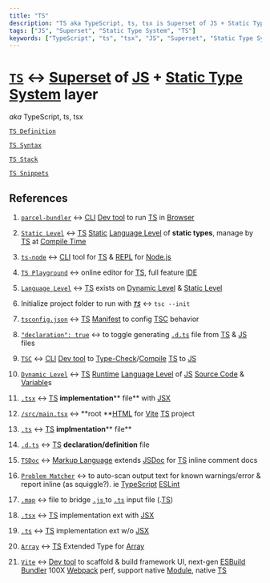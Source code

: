 ```yaml
---
title: "TS"
description: "TS aka TypeScript, ts, tsx is Superset of JS + Static Type System layer"
tags: ["JS", "Superset", "Static Type System", "TS"]
keywords: ["TypeScript", "ts", "tsx", "JS", "Superset", "Static Type System", "TS", "define", "definition", "ELI5", "explain", "what is", "How to"]
---
```


# [`TS`](./)  ↔ [<span data-tooltip-id="preview__4iXrJXNHZSEXe9WWQ">Superset</span>](/wiki/JS/TS/TS-Definition/Superset) of [<span data-tooltip-id="preview__HWLTjZrhernsLocy7">JS</span>](/wiki/JS) + [<span data-tooltip-id="preview__w3MANuj8P9aC4tGAC">Static Type System</span>](/wiki/JS/TS/TS-Definition/Static-Type-System) layer

 *aka* TypeScript, ts, tsx

[`TS Definition`](/wiki/JS/TS/TS-Definition)

[`TS Syntax`](/wiki/JS/TS/TS-Syntax)

[`TS Stack`](/wiki/JS/TS/TS-Stack)

[`TS Snippets`](/wiki/JS/TS/TS-Snippets)



## References

1. [`parcel-bundler`](/wiki/Dev-tool/Build-Tool/parcel/parcel-bundler) ↔ [<span data-tooltip-id="preview__7X4pjMArcfPSR5Zsi">CLI</span>](/wiki/Dev-tool/CLI) [<span data-tooltip-id="preview__9izw8RoFY6epyxXYK">Dev tool</span>](/wiki/Dev-tool) to run [<span data-tooltip-id="preview__PR6QXQ7XD2g3PmTaF">TS</span>](/wiki/JS/TS) in [<span data-tooltip-id="preview__GzGa6ipQeeQ93Q7qA">Browser</span>](/wiki/Computer-Science/Computer-Language/Computer/Software/Domain/Web-Dev/Browser) 

2. [`Static Level`](/wiki/JS/TS/TS-Definition/Language-Level/Static-Level) ↔ [<span data-tooltip-id="preview__PR6QXQ7XD2g3PmTaF">TS</span>](/wiki/JS/TS) [<span data-tooltip-id="preview__Kqp9BxZMAbDexD35P">Static</span>](/wiki/JS/TS/TS-Definition/Static-Type-System/statically-check) [<span data-tooltip-id="preview__QTbq9mNfhaFBqPDPn">Language Level</span>](/wiki/JS/TS/TS-Definition/Language-Level) of **static types**, manage by [<span data-tooltip-id="preview__PR6QXQ7XD2g3PmTaF">TS</span>](/wiki/JS/TS) at [<span data-tooltip-id="preview__bJMWyPuGvhRoanPqn">Compile Time</span>](/wiki/JS/JS-Definition/JS-Engine/Call-Stack/EC/Compile-Time) 

3. [`ts-node`](/wiki/JS/TS/TS-Stack/ts-node) ↔ [<span data-tooltip-id="preview__7X4pjMArcfPSR5Zsi">CLI</span>](/wiki/Dev-tool/CLI)  tool for [<span data-tooltip-id="preview__PR6QXQ7XD2g3PmTaF">TS</span>](/wiki/JS/TS) & [<span data-tooltip-id="preview__p37twFtXp4W525E7g">REPL</span>](/wiki/JS/Nodejs/nodejs-commands/node/REPL) for [<span data-tooltip-id="preview__Z39RDuJCMzaWFn7Si">Node.js</span>](/wiki/JS/Nodejs) 

4. [`TS Playground`](/wiki/JS/TS/TS-Stack/TS-Playground) ↔ online editor for [<span data-tooltip-id="preview__PR6QXQ7XD2g3PmTaF">TS</span>](/wiki/JS/TS), full feature [<span data-tooltip-id="preview__dhMQEy6ZxMB4reJy3">IDE</span>](/wiki/Dev-tool/IDE)

5. [`Language Level`](/wiki/JS/TS/TS-Definition/Language-Level) ↔ [<span data-tooltip-id="preview__PR6QXQ7XD2g3PmTaF">TS</span>](/wiki/JS/TS) exists on [<span data-tooltip-id="preview__x8zogyXaMwhdzSYPb">Dynamic Level</span>](/wiki/JS/TS/TS-Definition/Language-Level/Dynamic-Level) & [<span data-tooltip-id="preview__7ecBFfLegZ9LRcZvD">Static Level</span>](/wiki/JS/TS/TS-Definition/Language-Level/Static-Level) 

6. Initialize project folder to run with [**_`TS`_**](/wiki/JS/TS) ↔ `tsc --init ` 

7. [`tsconfig.json`](/wiki/JS/TS/TS-Definition/TSC/TSC-commands/Initialize-project-folder-to-run-with-TS/tsconfigjson) ↔ [<span data-tooltip-id="preview__PR6QXQ7XD2g3PmTaF">TS</span>](/wiki/JS/TS) [<span data-tooltip-id="preview__6e3cjPbeDMXncm7X2">Manifest</span>](/wiki/JS/Nodejs/npm/Package-Manager/Package/Manifest) to config [<span data-tooltip-id="preview__rdRvbWb3ejQk3QaYP">TSC</span>](/wiki/JS/TS/TS-Definition/TSC) behavior

8. [`"declaration": true`](/wiki/JS/TS/TS-Definition/TSC/TSC-commands/Initialize-project-folder-to-run-with-TS/tsconfigjson/compilerOptions/Emit/declaration-true) ↔ to toggle generating [<span data-tooltip-id="preview__W8Y2H2FypxcrW4NNg">`.d.ts`</span>](/wiki/JS/TS/TS-Syntax/Modules-TS/dts) file from [<span data-tooltip-id="preview__PR6QXQ7XD2g3PmTaF">TS</span>](/wiki/JS/TS) & [<span data-tooltip-id="preview__HWLTjZrhernsLocy7">JS</span>](/wiki/JS) files 

9. [`TSC`](/wiki/JS/TS/TS-Definition/TSC) ↔ [<span data-tooltip-id="preview__7X4pjMArcfPSR5Zsi">CLI</span>](/wiki/Dev-tool/CLI) [<span data-tooltip-id="preview__9izw8RoFY6epyxXYK">Dev tool</span>](/wiki/Dev-tool) to [<span data-tooltip-id="preview__HJTTWX5zPjGHY9RR9">Type-Check</span>](/wiki/JS/TS/TS-Definition/Static-Type-System/Type-Check)/[<span data-tooltip-id="preview__Xk6nR3mXM84BhggxW">Compile</span>](/wiki/JS/JS-Definition/JS-Engine/Compilation-vs-Interpretation/CPUs-only-understand-binary-therefore-all-code-must-be-eventually-converted-into-machine-code/Source-Code-can-be-converted-into-Machine-Code-by-either-compilation-or-interpretation/Compiler) [<span data-tooltip-id="preview__PR6QXQ7XD2g3PmTaF">TS</span>](/wiki/JS/TS) to [<span data-tooltip-id="preview__HWLTjZrhernsLocy7">JS</span>](/wiki/JS) 

10. [`Dynamic Level`](/wiki/JS/TS/TS-Definition/Language-Level/Dynamic-Level) ↔ [<span data-tooltip-id="preview__PR6QXQ7XD2g3PmTaF">TS</span>](/wiki/JS/TS) [<span data-tooltip-id="preview__JDaB3CZDvm7pambpE">Runtime</span>](/wiki/JS/JS-Definition/JS-Engine/Call-Stack/EC/Runtime) [<span data-tooltip-id="preview__QTbq9mNfhaFBqPDPn">Language Level</span>](/wiki/JS/TS/TS-Definition/Language-Level) of [<span data-tooltip-id="preview__HWLTjZrhernsLocy7">JS</span>](/wiki/JS) [<span data-tooltip-id="preview__9i74HqGTJjH3GaNAR">Source Code</span>](/wiki/Computer-Science/Computer-Language/Programming-Language/Source-Code) & [<span data-tooltip-id="preview__tuDTHPAfAsdd53o2S">Variable</span>](/wiki/JS/JS-Language/Primitive/undefined/Argument/Variable)s 

11. [`.tsx`](/wiki/JS/TS/TS-Syntax/Modules-TS/tsx) ↔ [<span data-tooltip-id="preview__PR6QXQ7XD2g3PmTaF">TS</span>](/wiki/JS/TS) **implementation**** file** with [<span data-tooltip-id="preview__AFA7phR8QdbJCn9aS">JSX</span>](/wiki/React/React-API/JSX) 

12. [`/src/main.tsx`](/wiki/React/React-Stack/CRA/app-skeleton/src/src-maintsx) ↔ **root **[<span data-tooltip-id="preview__76YZFGLsBuRNyEMqN">HTML</span>](/wiki/HTML) for [<span data-tooltip-id="preview__SSwovHxkZm9pgPy3x">Vite</span>](/wiki/Dev-tool/Build-Tool/Vite) [<span data-tooltip-id="preview__PR6QXQ7XD2g3PmTaF">TS</span>](/wiki/JS/TS) project 

13. [`.ts`](/wiki/JS/TS/TS-Syntax/Modules-TS/ts) ↔ [<span data-tooltip-id="preview__PR6QXQ7XD2g3PmTaF">TS</span>](/wiki/JS/TS) **implmentation**** file** 

14. [`.d.ts`](/wiki/JS/TS/TS-Syntax/Modules-TS/dts) ↔ [<span data-tooltip-id="preview__PR6QXQ7XD2g3PmTaF">TS</span>](/wiki/JS/TS) **declaration/definition** file

15. [`TSDoc`](/wiki/JS/TS/TS-Stack/TSDoc) ↔ [<span data-tooltip-id="preview__PeH65ie4nro3mctZM">Markup Language</span>](/wiki/Computer-Science/Computer-Language/Markup-Language) extends [<span data-tooltip-id="preview__5NZWMsGEuMXwApXj9">JSDoc</span>](/wiki/JS/Library/JSDoc) for [<span data-tooltip-id="preview__PR6QXQ7XD2g3PmTaF">TS</span>](/wiki/JS/TS) inline comment docs

16. [`Problem Matcher`](/wiki/Dev-tool/IDE/VS-Code/VSCode-Features/Problem-Matcher) ↔ to auto-scan output text for known warnings/error & report inline (as squiggle?). ie [<span data-tooltip-id="preview__PR6QXQ7XD2g3PmTaF">TypeScript</span>](/wiki/JS/TS) [<span data-tooltip-id="preview__MF6x42vDCmriPzoPJ">ESLint</span>](/wiki/Dev-tool/IDE/VS-Code/VSC-Extension/CORE/ESLint) 

17. [`.map`](/wiki/JS/TS/TS-Definition/TSC/TSC-commands/Initialize-project-folder-to-run-with-TS/tsconfigjson/compilerOptions/Emit/sourcemap-true/map) ↔ file to bridge [<span data-tooltip-id="preview__HWLTjZrhernsLocy7">`.js` </span>](/wiki/JS) to [<span data-tooltip-id="preview__PR6QXQ7XD2g3PmTaF">`.ts`</span>](/wiki/JS/TS) input file (.[<span data-tooltip-id="preview__PR6QXQ7XD2g3PmTaF">TS</span>](/wiki/JS/TS))

18. [`.tsx`](/wiki/JS/TS/Aliases/tsx) ↔ [<span data-tooltip-id="preview__PR6QXQ7XD2g3PmTaF">TS</span>](/wiki/JS/TS) implementation ext with [<span data-tooltip-id="preview__AFA7phR8QdbJCn9aS">JSX</span>](/wiki/React/React-API/JSX) 

19. [`.ts`](/wiki/JS/TS/Aliases/ts) ↔ [<span data-tooltip-id="preview__PR6QXQ7XD2g3PmTaF">TS</span>](/wiki/JS/TS) implementation ext w/o [<span data-tooltip-id="preview__AFA7phR8QdbJCn9aS">JSX</span>](/wiki/React/React-API/JSX) 

20. [`Array`](/wiki/JS/TS/TS-Syntax/Type/Base-Type/Array) ↔ [<span data-tooltip-id="preview__PR6QXQ7XD2g3PmTaF">TS</span>](/wiki/JS/TS) Extended Type for [<span data-tooltip-id="preview__gihXdeuiBkAzTWJeQ">Array</span>](/wiki/JS/JS-Language/Object/Array) 

21. [`Vite`](/wiki/Dev-tool/Build-Tool/Vite) ↔ [<span data-tooltip-id="preview__9izw8RoFY6epyxXYK">Dev tool</span>](/wiki/Dev-tool) to scaffold & build framework UI, next-gen [<span data-tooltip-id="preview__Tpgh5gZ6wr4z5ksHN">ESBuild</span>](/wiki/Dev-tool/Build-Tool/ESBuild) [<span data-tooltip-id="preview__BNEWxReXXQjB2Maqc">Bundler</span>](/wiki/JS/Library/Module/Bundler) 100X [<span data-tooltip-id="preview__LDEQHmzc9uwztXM7P">Webpack</span>](/wiki/Dev-tool/Build-Tool/Webpack) perf, support native [<span data-tooltip-id="preview__9nTJNzTgJNEKELjh4">Module</span>](/wiki/JS/Library/Module), native [<span data-tooltip-id="preview__PR6QXQ7XD2g3PmTaF">TS</span>](/wiki/JS/TS) 





<Preview4iXrJXNHZSEXe9WWQ/>



<PreviewHWLTjZrhernsLocy7/>



<Previeww3MANuj8P9aC4tGAC/>



<Preview7X4pjMArcfPSR5Zsi/>



<Preview9izw8RoFY6epyxXYK/>



<PreviewPR6QXQ7XD2g3PmTaF/>



<PreviewGzGa6ipQeeQ93Q7qA/>



<PreviewKqp9BxZMAbDexD35P/>



<PreviewQTbq9mNfhaFBqPDPn/>



<PreviewbJMWyPuGvhRoanPqn/>



<Previewp37twFtXp4W525E7g/>



<PreviewZ39RDuJCMzaWFn7Si/>



<PreviewdhMQEy6ZxMB4reJy3/>



<Previewx8zogyXaMwhdzSYPb/>



<Preview7ecBFfLegZ9LRcZvD/>



<Preview6e3cjPbeDMXncm7X2/>



<PreviewrdRvbWb3ejQk3QaYP/>



<PreviewW8Y2H2FypxcrW4NNg/>



<PreviewHJTTWX5zPjGHY9RR9/>



<PreviewXk6nR3mXM84BhggxW/>



<PreviewJDaB3CZDvm7pambpE/>



<Preview9i74HqGTJjH3GaNAR/>



<PreviewtuDTHPAfAsdd53o2S/>



<PreviewAFA7phR8QdbJCn9aS/>



<Preview76YZFGLsBuRNyEMqN/>



<PreviewSSwovHxkZm9pgPy3x/>



<PreviewPeH65ie4nro3mctZM/>



<Preview5NZWMsGEuMXwApXj9/>



<PreviewMF6x42vDCmriPzoPJ/>



<PreviewgihXdeuiBkAzTWJeQ/>



<PreviewTpgh5gZ6wr4z5ksHN/>



<PreviewBNEWxReXXQjB2Maqc/>



<PreviewLDEQHmzc9uwztXM7P/>



<Preview9nTJNzTgJNEKELjh4/>